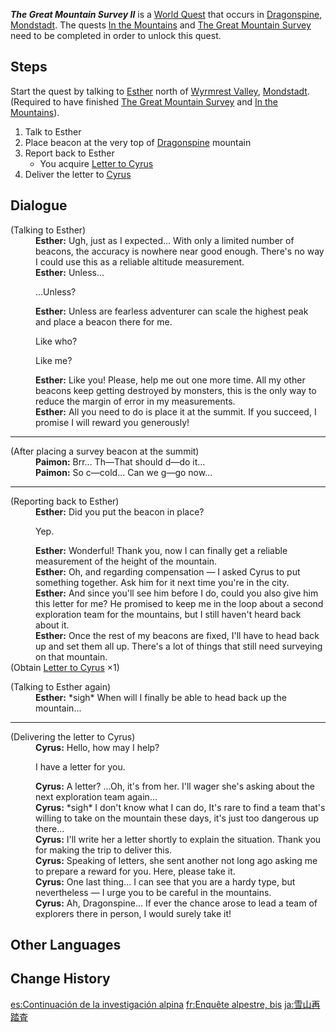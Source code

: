 {{Quest Infobox
|id            = 70108
|type          = World
|region        = Mondstadt
|area          = Dragonspine
|startLocation = [[Dragonspine]], [[Mondstadt]]
|prev          = The Great Mountain Survey
|requirement   = Complete [[In the Mountains]] and [[The Great Mountain Survey]]
|rewards       = Adventure EXP*300;Primogem*40;Hero's Wit*2;Mystic Enhancement Ore*3;Mora*30,000
|rep           = Mondstadt
|repAmt        = 20
|repOrder      = 83
|characters    = Cyrus (Mondstadt); Esther; Paimon; Traveler
}}
'''''The Great Mountain Survey II''''' is a [[World Quest]] that occurs in [[Dragonspine]], [[Mondstadt]]. The quests [[In the Mountains]] and [[The Great Mountain Survey]] need to be completed in order to unlock this quest.
==Steps==
Start the quest by talking to [[Esther]] north of [[Wyrmrest Valley]], [[Mondstadt]]. (Required to have finished [[The Great Mountain Survey]] and [[In the Mountains]]).

# Talk to Esther
# Place beacon at the very top of [[Dragonspine]] mountain
# Report back to Esther
#* You acquire [[Letter to Cyrus]]
# Deliver the letter to [[Cyrus]]

==Dialogue==
{{Quest Description|Though the beacons have all been placed, Esther remains unable to measure Dragonspine's true height, seemingly due to having insufficient beacons. To resolve the issue, she is looking for someone who can help her plant a beacon at the mountain's summit...}}
{{Dialogue Start}}
;(Talking to Esther)
:'''Esther:''' Ugh, just as I expected... With only a limited number of beacons, the accuracy is nowhere near good enough. There's no way I could use this as a reliable altitude measurement.
:'''Esther:''' Unless...
:{{DIcon|Talk}} ...Unless?
:'''Esther:''' Unless are fearless adventurer can scale the highest peak and place a beacon there for me.
:{{DIcon|Talk}} Like who?
:{{DIcon|Talk}} Like me?
:'''Esther:''' Like you! Please, help me out one more time. All my other beacons keep getting destroyed by monsters, this is the only way to reduce the margin of error in my measurements.
:'''Esther:''' All you need to do is place it at the summit. If you succeed, I promise I will reward you generously!
<!-- No additional dialogue for talking to Esther again at this point -->
----
;(After placing a survey beacon at the summit)
:'''Paimon:''' Brr... Th&mdash;That should d&mdash;do it...
:'''Paimon:''' So c&mdash;cold... Can we g&mdash;go now...
----
;(Reporting back to Esther)
:'''Esther:''' Did you put the beacon in place?
:{{DIcon|Talk}} Yep.
:'''Esther:''' Wonderful! Thank you, now I can finally get a reliable measurement of the height of the mountain.
:'''Esther:''' Oh, and regarding compensation &mdash; I asked Cyrus to put something together. Ask him for it next time you're in the city.
:'''Esther:''' And since you'll see him before I do, could you also give him this letter for me? He promised to keep me in the loop about a second exploration team for the mountains, but I still haven't heard back about it.
:'''Esther:''' Once the rest of my beacons are fixed, I'll have to head back up and set them all up. There's a lot of things that still need surveying on that mountain.
;(Obtain [[Letter to Cyrus]] ×1)

;(Talking to Esther again)
:'''Esther:''' *sigh* When will I finally be able to head back up the mountain...
----
;(Delivering the letter to Cyrus)
:'''Cyrus:''' Hello, how may I help?
:{{DIcon|Talk}} I have a letter for you.
:'''Cyrus:''' A letter? ...Oh, it's from her. I'll wager she's asking about the next exploration team again...
:'''Cyrus:''' *sigh* I don't know what I can do, It's rare to find a team that's willing to take on the mountain these days, it's just too dangerous up there...
:'''Cyrus:''' I'll write her a letter shortly to explain the situation. Thank you for making the trip to deliver this.
:'''Cyrus:''' Speaking of letters, she sent another not long ago asking me to prepare a reward for you. Here, please take it.
:'''Cyrus:''' One last thing... I can see that you are a hardy type, but nevertheless &mdash; I urge you to be careful in the mountains.
:'''Cyrus:''' Ah, Dragonspine... If ever the chance arose to lead a team of explorers there in person, I would surely take it!
{{Dialogue End}}

==Other Languages==
{{Other Languages
|en      = The Great Mountain Survey II
|zhs     = 雪山再勘测
|zhs_rm  = Xuěshān Zài Kàncè
|zht     = 雪山再勘測
|zht_rm  = Xuěshān Zài Kàncè
|zh_tl   = Snow Mountain's Survey, Again
|ja      = 雪山再踏査
|ja_rm   = Yukiyama Sai-tousa
|ja_tl   = Snow Mountain's Resurvey
|ko      = 설산 재답사
|ko_tl   = Snow Mountain Resurvey
|es      = Continuación de la investigación alpina
|es_tl   = Continuation of the Alpine Investigation
|fr      = Enquête alpestre, bis
|fr_tl   = Alpine Survey, Bis
|ru      = Повторное исследование снежной горы
|ru_tl   = Recurring Snow Mountain Research
|th      = การสำรวจภูเขาหิมะอีกครั้ง
|th_rm   = 
|th_tl   = 
|vi      = Lại Thăm Dò Núi Tuyết
|vi_tl   = 
|de      = Erneute Bergbegutachtung
|de_tl   = Renewed Mountain Assessment
|id      = Survei Ulang Gunung Salju
|id_tl   = Snowy Mountain Resurvey
|pt      = Continue investigando a Montanha Nevada
|pt_tl   = Continue Inventigating the Snowy Mountain
|tr      = Büyük Dağ Araştırması II
|tr_tl   = 
|it      = La grande indagine sulla montagna II
|it_tl   = 
}}

==Change History==
{{Change History|1.2}}

[[es:Continuación de la investigación alpina]]
[[fr:Enquête alpestre, bis]]
[[ja:雪山再踏査]]